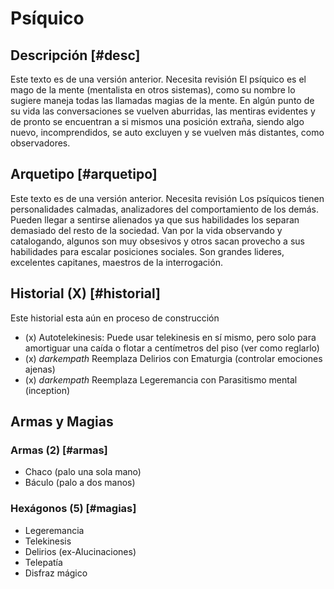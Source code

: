 
# Psíquico

<Bleed>
  <Screenshot src={psyImage} alt="placeholder" full />
</Bleed>

## Descripción [#desc]

<Callout type="warning" emoji="🔎">
  Este texto es de una versión anterior. Necesita revisión
</Callout>
El psíquico es el mago de la mente (mentalista en otros sistemas), como su nombre
lo sugiere maneja todas las llamadas magias de la mente. En algún punto de su vida
las conversaciones se vuelven aburridas, las mentiras evidentes y de pronto se encuentran
a si mismos una posición extraña, siendo algo nuevo, incomprendidos, se auto excluyen
y se vuelven más distantes, como observadores.

## Arquetipo [#arquetipo]

<Callout type="warning" emoji="🔎">
  Este texto es de una versión anterior. Necesita revisión
</Callout>
Los psíquicos tienen personalidades calmadas, analizadores del comportamiento de
los demás. Pueden llegar a sentirse alienados ya que sus habilidades los separan
demasiado del resto de la sociedad. Van por la vida observando y catalogando, algunos
son muy obsesivos y otros sacan provecho a sus habilidades para escalar posiciones
sociales. Son grandes lideres, excelentes capitanes, maestros de la interrogación.

## Historial (X) [#historial]

<Callout type="error" emoji="⛔">
  Este historial esta aún en proceso de construcción
</Callout>

- (x) Autotelekinesis: Puede usar telekinesis en sí mismo, pero solo para amortiguar una caída o flotar a centímetros del piso (ver como reglarlo)
- (x) _darkempath_ Reemplaza Delirios con Ematurgia (controlar emociones ajenas)
- (x) _darkempath_ Reemplaza Legeremancia con Parasitismo mental (inception)

## Armas y Magias

### Armas (2) [#armas]

- Chaco (palo una sola mano)
- Báculo (palo a dos manos)

### Hexágonos (5) [#magias]

- Legeremancia
- Telekinesis
- Delirios (ex-Alucinaciones)
- Telepatía
- Disfraz mágico
